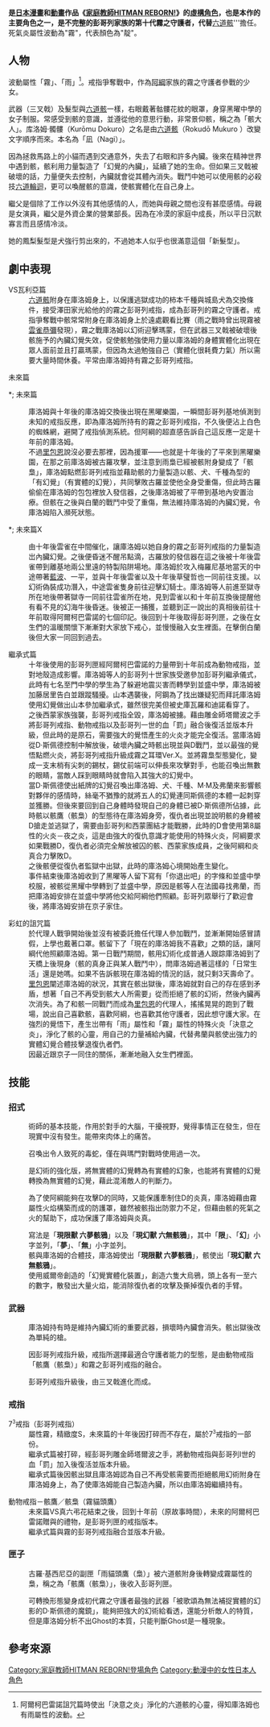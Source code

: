 {{noteTA|G1=Reborn}}

{{Infobox animanga character
| colour         = #0044BB
| colour text    = white
| name           = 庫洛姆·髑髏<br />{{lang|en|Chrome Dokuro}}
| japanese       = クローム 髑髏
| kana           = クロームどくろ
| romaji         = Kurōmu Dokuro
| series         = [[家庭教師HITMAN_REBORN!|家庭教師HITMAN REBORN!]]
| image          = Chrome Dokuro Reborn.png
| imagesize      = 200px 
| caption        = 庫洛姆·髑髏 
| first          = 原作：第113回<br />動畫：目標51
| last           = 原作：第409回<br />動畫：目標203
| creator        = [[天野明|天野明]]
| voiced by      = {{flagicon|Japan}} [[明坂聰美|明坂聰美]]<br />{{flagicon|Hong Kong}} [[郭碧珍|郭碧珍]]<br />{{flagicon|Taiwan}} [[楊凱凱|楊凱凱]]
| background ref = <ref name="profile" />
| nickname       = 
| alias          = 
| age            = 13歲
| gender         = 女
| species        = 
| birthdate      = 12月5日
| zodiac         = [[射手座|射手座]]
| bloodtype      = A型
| height         = 152cm
| weight         = 41kg
| born           = 
| birthplace     = 日本
| death          = 
| deathplace     = 
| nationality    = 
| class          = 
| occupation     = [[學生|學生]]
| title          = [[彭哥列家族|彭哥列家族]]第十代霧之守護者
| relatives      = 
| paux1 name     =
| paux1          = 
| divider        = Yes
| aux1 name      = 喜歡的食物
| aux1           = 糖漿、爆米花
| aux2 name      = 討厭的食物
| aux2           = 油膩的食物、[[鳳梨|鳳梨]]
| aux3 name      = 重要的人
| aux3           = [[澤田綱吉|澤田綱吉]]、[[六道骸|六道骸]]
| aux4 name      = 喜歡的動物
| aux4           = [[貓|貓]]
| aux5 name      = 喜歡的人
| aux5           = [[六道骸|六道骸]]、[[澤田綱吉|澤田綱吉]]
}}
'''{{nihongo|庫洛姆·髑髏'''|クローム 髑髏|クロームどくろ|Chrome Dokuro}}是[[日本|日本]][[漫畫|漫畫]]和[[動畫|動畫]]作品《[[家庭教師HITMAN_REBORN!|家庭教師HITMAN REBORN!]]》的[[家庭教師HITMAN_REBORN!角色列表|虛構角色]]，也是本作的主要角色之一，是不完整的彭哥列家族的第十代霧之守護者，代替'''[[六道骸|六道骸]]'''擔任。死氣炎屬性波動為"霧"，代表顏色為"靛"。

== 人物 ==
波動屬性「霧」、「雨」<ref>阿爾柯巴雷諾詛咒篇時使出「決意之炎」淨化的六道骸的心靈，得知庫洛姆也有雨屬性的波動。</ref>。戒指爭奪戰中，作為[[阿綱|阿綱]]家族的霧之守護者參戰的少女。

武器（三叉戟）及髮型與[[六道骸|六道骸]]一樣，右眼戴著骷髏花紋的眼罩，身穿黑曜中學的女子制服。常感受到骸的意識，並遵從他的意思行動，非常景仰骸，稱之為「骸大人」。库洛姆·髑髏（Kurōmu Dokuro）之名是由[[六道骸|六道骸]]（Rokudō Mukuro ）改變文字順序而來。本名為「凪（Nagi）」。

因為拯救馬路上的小貓而遇到交通意外，失去了右眼和許多內臟。後來在精神世界中遇到骸，骸利用力量製造了「幻覺的內臟」，延續了她的生命。但如果三叉戟被破壞的話，力量便失去控制，內臟就會從其體內消失。戰鬥中她可以使用骸的必殺技[[六道輪迴|六道輪迴]]，更可以喚醒骸的意識，使骸實體化在自己身上。

繼父是個除了工作以外沒有其他感情的人，而她與母親之間也沒有甚麼感情。母親是女演員，繼父是外資企業的營業部長。因為在冷漠的家庭中成長，所以平日沉默寡言而且感情冷淡。

她的鳳梨髮型是犬強行剪出來的，不過她本人似乎也很滿意這個「新髮型」。

== 劇中表現 ==
; VS瓦利亞篇
: [[六道骸|六道骸]]附身在庫洛姆身上，以保護逃獄成功的柿本千種與城島犬為交換條件，接受澤田家光給他的的霧之彭哥列戒指，成為彭哥列的霧之守護者。戒指爭奪戰中骸常常附身在庫洛姆身上於遠處觀看比賽（雨之戰時曾出現霧被[[雲雀恭彌|雲雀恭彌]]發現），霧之戰庫洛姆以幻術迎擊瑪蒙，但在武器三叉戟被破壞後骸施予的內臟幻覺失效，促使骸勉強使用力量以庫洛姆的身體實體化出現在眾人面前並且打贏瑪蒙，但因為太過勉強自己（實體化很耗費力氣）所以需要大量時間休養。平常由庫洛姆持有霧之彭哥列戒指。

; 未來篇
*; 未來篇

: 庫洛姆與十年後的庫洛姆交換後出現在黑曜樂園，一瞬間彭哥列基地偵測到未知的戒指反應，即為庫洛姆所持有的霧之彭哥列戒指，不久後便沾上白色的蜘蛛網，避開了戒指偵測系統。但阿綱的超直感告訴自己這反應一定是十年前的庫洛姆。
: 不過[[里包恩|里包恩]]說沒必要去那裡，因為援軍——也就是十年後的了平來到黑曜樂園，在那之前庫洛姆被古羅攻擊，並注意到雨梟已經被骸附身變成了「骸梟」，庫洛姆點燃彭哥列戒指並藉助骸的力量製造以骸、犬、千種為型的「有幻覺」（有實體的幻覺），共同擊敗古羅並使他全身受重傷，但此時古羅偷偷在庫洛姆的包包裡放入發信器，之後庫洛姆被了平帶到基地內安置治療。但骸在之後與白蘭的戰鬥中受了重傷，無法維持庫洛姆的內臟幻覺，令庫洛姆陷入瀕死狀態。

*; 未來篇X
: 由十年後雲雀在中間催化，讓庫洛姆以她自身的霧之彭哥列戒指的力量製造岀內臟幻覺。之後便昏迷不醒吊點滴，古羅放的發信器在這之後被十年後雲雀帶到離基地兩公里遠的特製陷阱場地。庫洛姆於攻入梅羅尼基地當天的中途帶著[[藍波|藍波]]、一平，並與十年後雲雀以及十年後草璧哲也一同前往支援。以幻術偽裝成功潛入，中途雲雀隻身前往迎擊幻騎士。庫洛姆等人前進至獄寺所在地後帶著獄寺一同前往雲雀所在地，見到雲雀以和十年前互換後提醒他有看不見的幻海牛後昏迷。後被正一捕獲，並聽到正一說出的真相後前往十年前取得阿爾柯巴雷諾的七個印記。後回到十年後取得彭哥列匣，之後在女生們的溫暖關懷下漸漸對大家放下戒心，並慢慢融入女生裡面。在擊倒白蘭後但大家一同回到過去。

; 繼承式篇
: 十年後使用的彭哥列匣經阿爾柯巴雷諾的力量帶到十年前成為動物戒指，並對地殼造成影響。庫洛姆等人的彭哥列十世家族受邀參加彭哥列繼承儀式，此時有七名至門中學的學生為了躲避地震災害而轉學到並盛中學，庫洛姆被加藤居里告白並跟蹤騷擾。山本遇襲後，阿鋼為了找出嫌疑犯而拜託庫洛姆使用幻覺做出山本參加繼承式，雖然很完美但被史庫瓦羅和迪諾看穿了。
: 之後西蒙家族強襲，彭哥列戒指全毀，庫洛姆被擄。藉由雕金師塔爾波之手將彭哥列戒指、動物戒指以及彭哥列一世的血「罰」融合後復活並版本升級，但此時的是原石，需要強大的覺悟產生的火炎才能完全復活。當庫洛姆從D·斯佩德控制中解放後，破壞內臟之時骸出現並與D戰鬥，並以最強的覺悟點燃火炎，將彭哥列戒指升級成霧之耳環Ver.X。並將霧梟型態變化，變成一支末梢有尖刺的錫杖，錫仗前端可以伸長來攻擊對手，也能召喚出無數的眼睛，當敵人踩到眼睛時就會陷入其強大的幻覺中。
: 當D‧斯佩德使出紙牌的幻覺召喚出庫洛姆、犬、千種、M·M及弗蘭來影響骸對夥伴的感情時，絲毫不猶豫的就將五人的幻覺連同斯佩德的本體一起刺穿並獲勝。但後來要回到自己身體時發現自己的身體已被D‧斯佩德所佔據，此時骸以骸鷹（骸梟）的型態待在庫洛姆身旁，復仇者出現並說明骸的身體被D搶走並逃獄了，需要由彭哥列和西蒙團結才能戰勝，此時的D會使用第8屬性的火炎－夜之炎，這是由強大的復仇意識才能使用的特殊火炎，阿綱要求如果戰勝D，復仇者必須完全解放被囚的骸、西蒙家族成員，之後阿綱和炎真合力擊敗D。
: 之後骸便從復仇者監獄中出獄，此時的庫洛姆心境開始產生變化。
: 事件結束後庫洛姆收到了黑曜等人留下寫有「你退出吧」的字條和並盛中學校服，被骸從黑耀中學轉到了並盛中學，原因是骸等人在法國尋找弗蘭，而把庫洛姆安排在並盛中學將他交給阿綱他們照顧。彭哥列眾舉行了歡迎會後，將庫洛姆安排在京子家住。

; 彩虹的詛咒篇 
: 於代理人戰爭開始後並沒有被委託擔任代理人參加戰鬥，並漸漸開始感冒請假，上學也戴著口罩。骸留下了「現在的庫洛姆我不喜歡」之類的話，讓阿綱代他照顧庫洛姆。第一日戰鬥期間，骸用幻術化成普通人跟踪庫洛姆到了天橋上後現身（骸的真身正與某人戰鬥中），問庫洛姆過著這樣的「日常生活」還是她嗎。如果不告訴骸現在庫洛姆的情況的話，就只剩3天壽命了。
: [[里包恩|里包恩]]闡述庫洛姆的狀況，其實在骸出獄後，庫洛姆就對自己的存在感到矛盾，想著「自己不再受到骸大人所需要」從而拒絕了骸的幻術，然後內臟再次消失。為了和骸一同戰鬥而成為[[里包恩|里包恩]]的代理人，搖搖晃晃的跑到了戰場，說出自己喜歡骸，喜歡阿綱，也喜歡其他守護者，因此想守護大家。在強烈的覺悟下，產生岀帶有「雨」屬性和「霧」屬性的特殊火炎「決意之炎」，淨化了骸的心靈，用自己的力量補給內臟，代替弗蘭與骸使出強力的實體幻覺合體技擊退復仇者們。
: 因最近跟京子一同住的關係，漸漸地融入女生們裡面。

== 技能 ==
=== 招式 ===
; {{nihongo|幻術|幻術（げんじゅつ）}}
: 術師的基本技能，作用於對手的大腦，干擾視野，覺得事情正在發生，但在現實中沒有發生。能帶來肉体上的痛苦。

; {{nihongo|畜生道|}}
: 召喚出令人致死的毒蛇，僅在與瑪門對戰時使用過一次。

; {{nihongo|有形幻覺|有幻覚（ゆうげんかく）}} 
: 是幻術的強化版，將無實體的幻覺轉為有實體的幻象，也能將有實體的幻覺轉換為無實體的幻覺，藉此混淆敵人的判斷力。

; {{nihongo|防禦之霧|}} 
: 為了使阿綱能夠在攻擊D的同時，又能保護牽制住D的炎真，庫洛姆藉由霧屬性火焰構築而成的防護罩，雖然被骸指出防禦力不足，但藉由骸的死氣之火的幫助下，成功保護了庫洛姆與炎真。

; {{nihongo|現幻限獸 六無夢骸鴉|}}
: 寫法是「'''現限獸 六夢骸鴉'''」以及「'''現幻獸 六無骸鴉'''」，其中「'''限'''」、「'''幻'''」小字並列，「'''夢'''」、「'''無'''」小字並列。
: 骸與庫洛姆的合體技，庫洛姆使出「'''現限獸 六夢骸鴉'''」，骸使出「'''現幻獸 六無骸鴉'''」。
: 使用威爾帝創造的「幻覺實體化裝置」，創造六隻大烏鴉，頭上各有一至六的數字，散發出大量火焰，能消除復仇者的攻擊及撕掉復仇者的手臂。

=== 武器 ===
; {{nihongo|三叉戟|三叉槍}}
: 庫洛姆持有時是維持內臟幻術的重要武器，損壞時內臟會消失。骸出獄後改為單純的槍。

; {{nihongo|D·斯佩德的魔鏡|D・スペードの魔レンズ}}
: {{main|庫洛姆·髑髏#匣子}}

; {{nihongo|彭哥列齒輪之霧之耳環Ver.X| 霧のイヤリングVer.X }}
: 因彭哥列戒指升級，戒指所選擇最適合守護者能力的型態，是由動物戒指「骸鷹（骸梟）」和霧之彭哥列戒指的融合。

; {{nihongo|錫杖|錫杖}} 
: 彭哥列戒指升級後，由三叉戟進化而成。

=== 戒指 ===
; 7<sup><small>3</small></sup>戒指（彭哥列戒指）
: 屬性霧，精緻度S，未來篇的十年後因打碎而不存在，屬於7<sup><small>3</small></sup>戒指的一部份。 
: 繼承式篇被打碎，經彭哥列雕金師塔爾波之手，將動物戒指與彭哥列I世的血「罰」加入後復活並版本升級。
: 繼承式篇後因骸出獄且庫洛姆認為自己不再受骸需要而拒絕骸用幻術附身在庫洛姆身上，為了使庫洛姆能自己製造內臟，所以由庫洛姆繼續持有。

; 動物戒指－骸鷹／骸梟（霧貓頭鷹）
: 未來篇VS真六弔花結束之後，回到十年前（原故事時間），未來的阿爾柯巴雷諾贈與的禮物，是彭哥列匣的戒指版本。
: 繼承式篇與霧的彭哥列戒指融合並版本升級。

=== 匣子 ===
; {{nihongo|動物匣 - 霧 - 骸鷹／骸梟|霧フクロウ（グーフォ・ディ・ネッビア）}}
: 古羅·基西尼亞的副匣「雨貓頭鷹（梟）」被六道骸附身後轉變成霧屬性的梟，稱之為「骸鷹（骸梟）」，後收入彭哥列匣。

; {{nihongo|彭哥列匣 - 霧 - 骸鷹／骸梟Ver.V|霧フクロウVer.V（グーフォ・ディ・ネッビア バージョン・ボンゴレ）}}
: 可轉換形態變身成初代霧之守護者最強的武器「被歌頌為無法補捉實體的幻影的D·斯佩德的魔鏡」，能夠把強大的幻術給看透，還能分析敵人的特質，但是庫洛姆分析不出Ghost的本質，只能判斷Ghost是一種現象。

== 參考來源 ==
{{Reflist|refs=<ref name="profile">官方導讀手冊《家庭教師HITMAN REBORN! 導讀手冊 Vongola 77》。</ref>}}

{{DEFAULTSORT:Chrome Dokuro}}
{{家庭教師HITMAN_REBORN!}}
[[Category:家庭教師HITMAN_REBORN!登場角色|Category:家庭教師HITMAN REBORN!登場角色]]
[[Category:動漫中的女性日本人角色|Category:動漫中的女性日本人角色]]